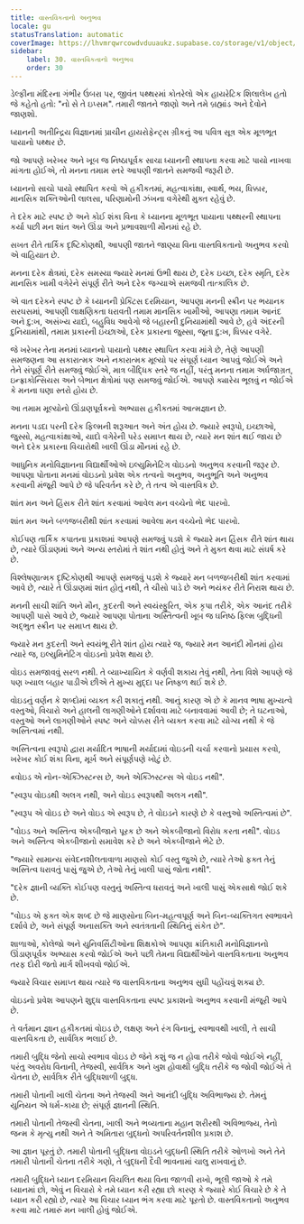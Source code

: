 ```yaml
---
title: વાસ્તવિકતાનો અનુભવ
locale: gu
statusTranslation: automatic
coverImage: https://lhvmrqwrcowdvduuaukz.supabase.co/storage/v1/object/public/strapi-uploads/small_cover-educacion-fundamental.webp-2d51a7828a2b1309555be27f7e2a61a0.webp
sidebar:
    label: 30. વાસ્તવિકતાનો અનુભવ
    order: 30
---
```

ડેલ્ફીના મંદિરના ગંભીર ઉંબરા પર, જીવંત પથ્થરમાં કોતરેલો એક હાયરેટિક શિલાલેખ હતો જે કહેતો હતો: "નો સે તે ઇપ્સમ". તમારી જાતને જાણો અને તમે બ્રહ્માંડ અને દેવોને જાણશો.

ધ્યાનની અતીન્દ્રિય વિજ્ઞાનમાં પ્રાચીન હાયરોફેન્ટ્સ ગ્રીકનું આ પવિત્ર સૂત્ર એક મૂળભૂત પાયાનો પથ્થર છે.

જો આપણે ખરેખર અને ખૂબ જ નિષ્ઠાપૂર્વક સાચા ધ્યાનની સ્થાપના કરવા માટે પાયો નાખવા માંગતા હોઈએ, તો મનના તમામ સ્તરે આપણી જાતને સમજવી જરૂરી છે.

ધ્યાનનો સાચો પાયો સ્થાપિત કરવો એ હકીકતમાં, મહત્વાકાંક્ષા, સ્વાર્થ, ભય, ધિક્કાર, માનસિક શક્તિઓની લાલસા, પરિણામોની ઝંખના વગેરેથી મુક્ત રહેવું છે.

તે દરેક માટે સ્પષ્ટ છે અને કોઈ શંકા વિના કે ધ્યાનના મૂળભૂત પાયાના પથ્થરની સ્થાપના કર્યા પછી મન શાંત અને ઊંડા અને પ્રભાવશાળી મૌનમાં રહે છે.

સખત રીતે તાર્કિક દૃષ્ટિકોણથી, આપણી જાતને જાણ્યા વિના વાસ્તવિકતાનો અનુભવ કરવો એ વાહિયાત છે.

મનના દરેક ક્ષેત્રમાં, દરેક સમસ્યા જ્યારે મનમાં ઉભી થાય છે, દરેક ઇચ્છા, દરેક સ્મૃતિ, દરેક માનસિક ખામી વગેરેને સંપૂર્ણ રીતે અને દરેક જગ્યાએ સમજવી તાત્કાલિક છે.

એ વાત દરેકને સ્પષ્ટ છે કે ધ્યાનની પ્રેક્ટિસ દરમિયાન, આપણા મનની સ્ક્રીન પર ભયાનક સરઘસમાં, આપણી લાક્ષણિકતા ધરાવતી તમામ માનસિક ખામીઓ, આપણા તમામ આનંદ અને દુ:ખ, અસંખ્ય યાદો, બહુવિધ આવેગો જે બહારની દુનિયામાંથી આવે છે, હવે અંદરની દુનિયામાંથી, તમામ પ્રકારની ઇચ્છાઓ, દરેક પ્રકારના જુસ્સા, જૂના દુ:ખ, ધિક્કાર વગેરે.

જે ખરેખર તેના મનમાં ધ્યાનનો પાયાનો પથ્થર સ્થાપિત કરવા માંગે છે, તેણે આપણી સમજણના આ સકારાત્મક અને નકારાત્મક મૂલ્યો પર સંપૂર્ણ ધ્યાન આપવું જોઈએ અને તેને સંપૂર્ણ રીતે સમજવું જોઈએ, માત્ર બૌદ્ધિક સ્તરે જ નહીં, પરંતુ મનના તમામ અર્ધજાગ્રત, ઇન્ફ્રાકોન્સિયસ અને બેભાન ક્ષેત્રોમાં પણ સમજવું જોઈએ. આપણે ક્યારેય ભૂલવું ન જોઈએ કે મનના ઘણા સ્તરો હોય છે.

આ તમામ મૂલ્યોનો ઊંડાણપૂર્વકનો અભ્યાસ હકીકતમાં આત્મજ્ઞાન છે.

મનના પડદા પરની દરેક ફિલ્મની શરૂઆત અને અંત હોય છે. જ્યારે સ્વરૂપો, ઇચ્છાઓ, જુસ્સો, મહત્વાકાંક્ષાઓ, યાદો વગેરેની પરેડ સમાપ્ત થાય છે, ત્યારે મન શાંત થઈ જાય છે અને દરેક પ્રકારના વિચારોથી ખાલી ઊંડા મૌનમાં રહે છે.

આધુનિક મનોવિજ્ઞાનના વિદ્યાર્થીઓએ ઇલ્યુમિનેટિંગ વોઇડનો અનુભવ કરવાની જરૂર છે. આપણા પોતાના મનમાં વોઇડનો પ્રવેશ એક તત્વનો અનુભવ, અનુભૂતિ અને અનુભવ કરવાની મંજૂરી આપે છે જે પરિવર્તન કરે છે, તે તત્વ એ વાસ્તવિક છે.

શાંત મન અને હિંસક રીતે શાંત કરવામાં આવેલ મન વચ્ચેનો ભેદ પારખો.

શાંત મન અને બળજબરીથી શાંત કરવામાં આવેલા મન વચ્ચેનો ભેદ પારખો.

કોઈપણ તાર્કિક કપાતના પ્રકાશમાં આપણે સમજવું પડશે કે જ્યારે મન હિંસક રીતે શાંત થાય છે, ત્યારે ઊંડાણમાં અને અન્ય સ્તરોમાં તે શાંત નથી હોતું અને તે મુક્ત થવા માટે સંઘર્ષ કરે છે.

વિશ્લેષણાત્મક દૃષ્ટિકોણથી આપણે સમજવું પડશે કે જ્યારે મન બળજબરીથી શાંત કરવામાં આવે છે, ત્યારે તે ઊંડાણમાં શાંત હોતું નથી, તે ચીસો પાડે છે અને ભયંકર રીતે નિરાશ થાય છે.

મનની સાચી શાંતિ અને મૌન, કુદરતી અને સ્વયંસ્ફુરિત, એક કૃપા તરીકે, એક આનંદ તરીકે આપણી પાસે આવે છે, જ્યારે આપણા પોતાના અસ્તિત્વની ખૂબ જ ઘનિષ્ઠ ફિલ્મ બુદ્ધિની અદ્ભુત સ્ક્રીન પર સમાપ્ત થાય છે.

જ્યારે મન કુદરતી અને સ્વયંભૂ રીતે શાંત હોય ત્યારે જ, જ્યારે મન આનંદી મૌનમાં હોય ત્યારે જ, ઇલ્યુમિનેટિંગ વોઇડનો પ્રવેશ થાય છે.

વોઇડ સમજાવવું સરળ નથી. તે વ્યાખ્યાયિત કે વર્ણવી શકાય તેવું નથી, તેના વિશે આપણે જે પણ ખ્યાલ બહાર પાડીએ છીએ તે મુખ્ય મુદ્દા પર નિષ્ફળ થઈ શકે છે.

વોઇડનું વર્ણન કે શબ્દોમાં વ્યક્ત કરી શકાતું નથી. આનું કારણ એ છે કે માનવ ભાષા મુખ્યત્વે વસ્તુઓ, વિચારો અને હાલની લાગણીઓને દર્શાવવા માટે બનાવવામાં આવી છે; તે ઘટનાઓ, વસ્તુઓ અને લાગણીઓને સ્પષ્ટ અને ચોક્કસ રીતે વ્યક્ત કરવા માટે યોગ્ય નથી કે જે અસ્તિત્વમાં નથી.

અસ્તિત્વના સ્વરૂપો દ્વારા મર્યાદિત ભાષાની મર્યાદામાં વોઇડની ચર્ચા કરવાનો પ્રયાસ કરવો, ખરેખર કોઈ શંકા વિના, મૂર્ખ અને સંપૂર્ણપણે ખોટું છે.

«વોઇડ એ નોન-એક્ઝિસ્ટન્સ છે, અને એક્ઝિસ્ટન્સ એ વોઇડ નથી".

"સ્વરૂપ વોઇડથી અલગ નથી, અને વોઇડ સ્વરૂપથી અલગ નથી".

"સ્વરૂપ એ વોઇડ છે અને વોઇડ એ સ્વરૂપ છે, તે વોઇડને કારણે છે કે વસ્તુઓ અસ્તિત્વમાં છે".

"વોઇડ અને અસ્તિત્વ એકબીજાને પૂરક છે અને એકબીજાનો વિરોધ કરતા નથી". વોઇડ અને અસ્તિત્વ એકબીજાનો સમાવેશ કરે છે અને એકબીજાને ભેટે છે.

"જ્યારે સામાન્ય સંવેદનશીલતાવાળા માણસો કોઈ વસ્તુ જુએ છે, ત્યારે તેઓ ફક્ત તેનું અસ્તિત્વ ધરાવતું પાસું જુએ છે, તેઓ તેનું ખાલી પાસું જોતા નથી".

"દરેક જ્ઞાની વ્યક્તિ કોઈપણ વસ્તુનું અસ્તિત્વ ધરાવતું અને ખાલી પાસું એકસાથે જોઈ શકે છે.

"વોઇડ એ ફક્ત એક શબ્દ છે જે માણસોના બિન-મહત્વપૂર્ણ અને બિન-વ્યક્તિગત સ્વભાવને દર્શાવે છે, અને સંપૂર્ણ અનાસક્તિ અને સ્વતંત્રતાની સ્થિતિનું સંકેત છે".

શાળાઓ, કોલેજો અને યુનિવર્સિટીઓના શિક્ષકોએ આપણા ક્રાંતિકારી મનોવિજ્ઞાનનો ઊંડાણપૂર્વક અભ્યાસ કરવો જોઈએ અને પછી તેમના વિદ્યાર્થીઓને વાસ્તવિકતાના અનુભવ તરફ દોરી જતો માર્ગ શીખવવો જોઈએ.

જ્યારે વિચાર સમાપ્ત થાય ત્યારે જ વાસ્તવિકતાના અનુભવ સુધી પહોંચવું શક્ય છે.

વોઇડનો પ્રવેશ આપણને શુદ્ધ વાસ્તવિકતાના સ્પષ્ટ પ્રકાશનો અનુભવ કરવાની મંજૂરી આપે છે.

તે વર્તમાન જ્ઞાન હકીકતમાં વોઇડ છે, લક્ષણ અને રંગ વિનાનું, સ્વભાવથી ખાલી, તે સાચી વાસ્તવિકતા છે, સાર્વત્રિક ભલાઈ છે.

તમારી બુદ્ધિ જેનો સાચો સ્વભાવ વોઇડ છે જેને કશું જ ન હોવા તરીકે જોવો જોઈએ નહીં, પરંતુ અવરોધ વિનાની, તેજસ્વી, સાર્વત્રિક અને ખુશ હોવાથી બુદ્ધિ તરીકે જ જોવી જોઈએ તે ચેતના છે, સાર્વત્રિક રીતે બુદ્ધિશાળી બુદ્ધ.

તમારી પોતાની ખાલી ચેતના અને તેજસ્વી અને આનંદી બુદ્ધિ અવિભાજ્ય છે. તેમનું યુનિયન એ ધર્મ-કાયા છે; સંપૂર્ણ જ્ઞાનની સ્થિતિ.

તમારી પોતાની તેજસ્વી ચેતના, ખાલી અને ભવ્યતાના મહાન શરીરથી અવિભાજ્ય, તેનો જન્મ કે મૃત્યુ નથી અને તે અમિતારા બુદ્ધનો અપરિવર્તનશીલ પ્રકાશ છે.

આ જ્ઞાન પૂરતું છે. તમારી પોતાની બુદ્ધિના વોઇડને બુદ્ધની સ્થિતિ તરીકે ઓળખો અને તેને તમારી પોતાની ચેતના તરીકે ગણો, તે બુદ્ધની દૈવી ભાવનામાં ચાલુ રાખવાનું છે.

તમારી બુદ્ધિને ધ્યાન દરમિયાન વિચલિત થયા વિના જાળવી રાખો, ભૂલી જાઓ કે તમે ધ્યાનમાં છો, એવું ન વિચારો કે તમે ધ્યાન કરી રહ્યા છો કારણ કે જ્યારે કોઈ વિચારે છે કે તે ધ્યાન કરી રહ્યો છે, ત્યારે આ વિચાર ધ્યાન ભંગ કરવા માટે પૂરતો છે. વાસ્તવિકતાનો અનુભવ કરવા માટે તમારું મન ખાલી હોવું જોઈએ.

